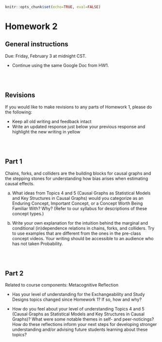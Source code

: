 ```r
knitr::opts_chunk$set(echo=TRUE, eval=FALSE)
```

# Homework 2 {-}

## General instructions {-}

Due: Friday, February 3 at midnight CST.

- Continue using the same Google Doc from HW1.


<br><br>


## Revisions {-}

If you would like to make revisions to any parts of Homework 1, please do the following:

- Keep all old writing and feedback intact
- Write an updated response just below your previous response and highlight the new writing in yellow


<br><br>


## Part 1 {-}

Chains, forks, and colliders are the building blocks for causal graphs and the stepping stones for understanding how bias arises when estimating causal effects.

a. What ideas from Topics 4 and 5 (Causal Graphs as Statistical Models and Key Structures in Causal Graphs) would you categorize as an Enduring Concept, Important Concept, or a Concept Worth Being Familiar With? Why? (Refer to our syllabus for descriptions of these concept types.)

b. Write your own explanation for the intuition behind the marginal and conditional (in)dependence relations in chains, forks, and colliders. Try to use examples that are different from the ones in the pre-class concept videos. Your writing should be accessible to an audience who has not taken Probability.


<br><br>


## Part 2 {-}

Related to course components: Metacognitive Reflection

- Has your level of understanding for the Exchangeability and Study Designs topics changed since Homework 1? If so, how and why?

- How do you feel about your level of understanding Topics 4 and 5 (Causal Graphs as Statistical Models and Key Structures in Causal Graphs)? What were some notable themes in self- and peer-noticings? How do these reflections inform your next steps for developing stronger understanding and/or advising future students learning about these topics?


